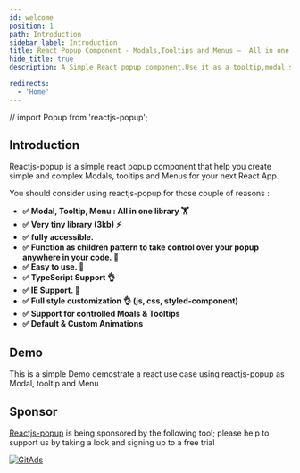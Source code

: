 ```yaml
---
id: welcome
position: 1
path: Introduction
sidebar_label: Introduction
title: React Popup Component - Modals,Tooltips and Menus —  All in one
hide_title: true
description: A Simple React popup component.Use it as a tooltip,modal,sub-menu and match more ...

redirects:
  - 'Home'
---
```


// import Popup from 'reactjs-popup';

## Introduction

Reactjs-popup is a simple react popup component that help you create simple and complex Modals, tooltips and Menus for your next React App.

You should consider using reactjs-popup for those couple of reasons :

- **✅ Modal, Tooltip, Menu : All in one library 🏋️**
- **✅ Very tiny library (3kb) ⚡️**
- **✅ fully accessible.**
- **✅ Function as children pattern to take control over your popup anywhere in your code. 💪**
- **✅ Easy to use. 🚀**
- **✅ TypeScript Support 👌**
- **✅ IE Support. 🚀**
- **✅ Full style customization 👌 (js, css, styled-component)**
- **✅ Support for controlled Moals & Tooltips**
- **✅ Default & Custom Animations**

## Demo

This is a simple Demo demostrate a react use case using reactjs-popup as Modal, tooltip and Menu

<Demo />

## Sponsor

[Reactjs-popup](https://react-popup.elazizi.com) is being sponsored by the following tool; please help to support us by taking a look and signing up to a free trial

<a href="https://tracking.gitads.io/?repo=reactjs-popup/">
  <img
    max-height="200px"
    src="https://images.gitads.io/reactjs-popup/"
    alt="GitAds"
  />
</a>
